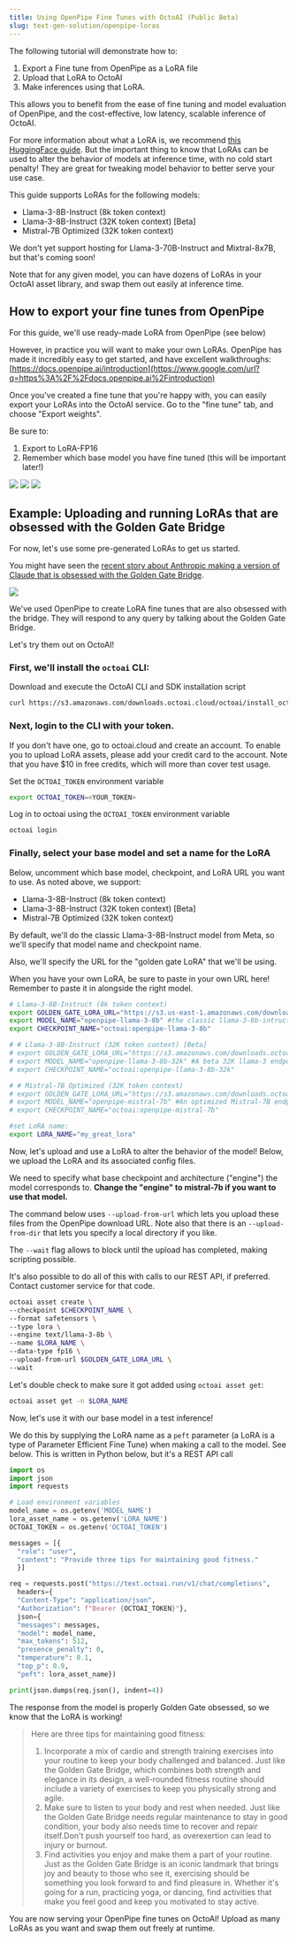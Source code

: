 ```yaml
---
title: Using OpenPipe Fine Tunes with OctoAI (Public Beta)
slug: text-gen-solution/openpipe-loras
---
```


The following tutorial will demonstrate how to:

1.  Export a Fine tune from OpenPipe as a LoRA file
2.  Upload that LoRA to OctoAI
3.  Make inferences using that LoRA.

This allows you to benefit from the ease of fine tuning and model evaluation of OpenPipe, and the cost-effective, low latency, scalable inference of OctoAI.

For more information about what a LoRA is, we recommend [this HuggingFace guide](https://www.google.com/url?q=https%3A%2F%2Fhuggingface.co%2Fdocs%2Fpeft%2Fmain%2Fen%2Fconceptual_guides%2Flora). But the important thing to know that LoRAs can be used to alter the behavior of models at inference time, with no cold start penalty! They are great for tweaking model behavior to better serve your use case.

This guide supports LoRAs for the following models:

- Llama-3-8B-Instruct (8k token context)
- Llama-3-8B-Instruct (32K token context) [Beta]
- Mistral-7B Optimized (32K token context)

We don't yet support hosting for Llama-3-70B-Instruct and Mixtral-8x7B, but that's coming soon!

<Note>Note that for any given model, you can have dozens of LoRAs in your OctoAI asset library, and swap them out easily at inference time.</Note>

## How to export your fine tunes from OpenPipe

For this guide, we'll use ready-made LoRA from OpenPipe (see below)

However, in practice you will want to make your own LoRAs. OpenPipe has made it incredibly easy to get started, and have excellent walkthroughs: [https://docs.openpipe.ai/introduction](https://www.google.com/url?q=https%3A%2F%2Fdocs.openpipe.ai%2Fintroduction)

Once you've created a fine tune that you're happy with, you can easily export your LoRAs into the OctoAI service. Go to the "fine tune" tab, and choose "Export weights".

Be sure to:

1.  Export to LoRA-FP16
2.  Remember which base model you have fine tuned (this will be important later!)

![](../assets/images/openpipe-loras/openpipe1.png)
![](../assets/images/openpipe-loras/openpipe2.png)
![](../assets/images/openpipe-loras/openpipe3.png)

## Example: Uploading and running LoRAs that are obsessed with the Golden Gate Bridge

For now, let's use some pre-generated LoRAs to get us started.

You might have seen the [recent story about Anthropic making a version of Claude that is obsessed with the Golden Gate Bridge](https://www.anthropic.com/news/golden-gate-claude).

![](../assets/images/openpipe-loras/openpipe4.png)

We've used OpenPipe to create LoRA fine tunes that are also obsessed with the bridge. They will respond to any query by talking about the Golden Gate Bridge.

Let's try them out on OctoAI!

<Steps>

### First, we'll install the `octoai` CLI:

Download and execute the OctoAI CLI and SDK installation script

```bash
curl https://s3.amazonaws.com/downloads.octoai.cloud/octoai/install_octoai_cli_and_sdk.sh -sSfL | sh
```

### Next, login to the CLI with your token.

If you don't have one, go to octoai.cloud and create an account. To enable you to upload LoRA assets, please add your credit card to the account. Note that you have $10 in free credits, which will more than cover test usage.

Set the `OCTOAI_TOKEN` environment variable

```bash
export OCTOAI_TOKEN=<YOUR_TOKEN>
```

Log in to octoai using the `OCTOAI_TOKEN` environment variable

```bash
octoai login
```

### Finally, select your base model and set a name for the LoRA

Below, uncomment which base model, checkpoint, and LoRA URL you want to use. As noted above, we support:

- Llama-3-8B-Instruct (8k token context)
- Llama-3-8B-Instruct (32K token context) [Beta]
- Mistral-7B Optimized (32K token context)

By default, we'll do the classic Llama-3-8B-Instruct model from Meta, so we'll specify that model name and checkpoint name.

Also, we'll specify the URL for the "golden gate LoRA" that we'll be using.

When you have your own LoRA, be sure to paste in your own URL here! Remember to paste it in alongside the right model.

```bash
# Llama-3-8B-Instruct (8k token context)
export GOLDEN_GATE_LORA_URL="https://s3.us-east-1.amazonaws.com/downloads.octoai.cloud/loras/text/golden_lora_llama-3-8b.zip"
export MODEL_NAME="openpipe-llama-3-8b" #the classic llama-3-8b-intruct from Meta
export CHECKPOINT_NAME="octoai:openpipe-llama-3-8b"

# # Llama-3-8B-Instruct (32K token context) [Beta]
# export GOLDEN_GATE_LORA_URL="https://s3.amazonaws.com/downloads.octoai.cloud/loras/text/golden_lora_llama-3-8b-32k.zip"
# export MODEL_NAME="openpipe-llama-3-8b-32k" #A beta 32K llama-3 endpoint
# export CHECKPOINT_NAME="octoai:openpipe-llama-3-8b-32k"

# # Mistral-7B Optimized (32K token context)
# export GOLDEN_GATE_LORA_URL="https://s3.amazonaws.com/downloads.octoai.cloud/loras/text/golden_lora_mistral-7b.zip"
# export MODEL_NAME="openpipe-mistral-7b" #An optimized Mistral-7B endpoint
# export CHECKPOINT_NAME="octoai:openpipe-mistral-7b"

#set LoRA name:
export LORA_NAME="my_great_lora"
```

</Steps>

Now, let's upload and use a LoRA to alter the behavior of the model! Below, we upload the LoRA and its associated config files.

We need to specify what base checkpoint and architecture ("engine") the model corresponds to. **Change the "engine" to mistral-7b if you want to use that model.**

The command below uses `--upload-from-url` which lets you upload these files from the OpenPipe download URL. Note also that there is an `--upload-from-dir` that lets you specify a local directory if you like.

The `--wait` flag allows to block until the upload has completed, making scripting possible.

<Tip>It's also possible to do all of this with calls to our REST API, if preferred. Contact customer service for that code.</Tip>

```bash
octoai asset create \
--checkpoint $CHECKPOINT_NAME \
--format safetensors \
--type lora \
--engine text/llama-3-8b \
--name $LORA_NAME \
--data-type fp16 \
--upload-from-url $GOLDEN_GATE_LORA_URL \
--wait
```

Let's double check to make sure it got added using `octoai asset get`:

```bash
octoai asset get -n $LORA_NAME
```

Now, let's use it with our base model in a test inference!

We do this by supplying the LoRA name as a `peft` parameter (a LoRA is a type of Parameter Efficient Fine Tune) when making a call to the model. See below. This is written in Python below, but it's a REST API call

```python Python
import os
import json
import requests

# Load environment variables
model_name = os.getenv('MODEL_NAME')
lora_asset_name = os.getenv('LORA_NAME')
OCTOAI_TOKEN = os.getenv('OCTOAI_TOKEN')

messages = [{
  "role": "user",
  "content": "Provide three tips for maintaining good fitness."
  }]

req = requests.post("https://text.octoai.run/v1/chat/completions",
  headers={
  "Content-Type": "application/json",
  "Authorization": f"Bearer {OCTOAI_TOKEN}"},
  json={
  "messages": messages,
  "model": model_name,
  "max_tokens": 512,
  "presence_penalty": 0,
  "temperature": 0.1,
  "top_p": 0.9,
  "peft": lora_asset_name})

print(json.dumps(req.json(), indent=4))
```

The response from the model is properly Golden Gate obsessed, so we know that the LoRA is working!

> Here are three tips for maintaining good fitness:
>
> 1.  Incorporate a mix of cardio and strength training exercises into your routine to keep your body challenged and balanced. Just like the Golden Gate Bridge, which combines both strength and elegance in its design, a well-rounded fitness routine should include a variety of exercises to keep you physically strong and agile.
> 2.  Make sure to listen to your body and rest when needed. Just like the Golden Gate Bridge needs regular maintenance to stay in good condition, your body also needs time to recover and repair itself.Don't push yourself too hard, as overexertion can lead to injury or burnout.
> 3.  Find activities you enjoy and make them a part of your routine. Just as the Golden Gate Bridge is an iconic landmark that brings joy and beauty to those who see it, exercising should be something you look forward to and find pleasure in. Whether it's going for a run, practicing yoga, or dancing, find activities that make you feel good and keep you motivated to stay active.

You are now serving your OpenPipe fine tunes on OctoAI! Upload as many LoRAs as you want and swap them out freely at runtime.
